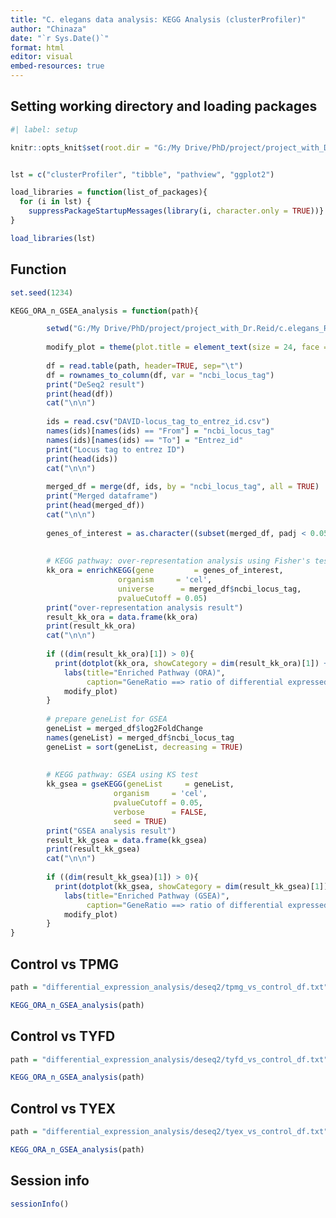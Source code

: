 ```yaml
---
title: "C. elegans data analysis: KEGG Analysis (clusterProfiler)"
author: "Chinaza"
date: "`r Sys.Date()`"
format: html
editor: visual
embed-resources: true
---
```


## Setting working directory and loading packages

```r
#| label: setup

knitr::opts_knit$set(root.dir = "G:/My Drive/PhD/project/project_with_Dr.Reid/c.elegans_RNAseq_suppl/data_analysis/data_and_result/")


lst = c("clusterProfiler", "tibble", "pathview", "ggplot2")

load_libraries = function(list_of_packages){
  for (i in lst) {
    suppressPackageStartupMessages(library(i, character.only = TRUE))}
}

load_libraries(lst)

```

## Function

```r

set.seed(1234)

KEGG_ORA_n_GSEA_analysis = function(path){

        setwd("G:/My Drive/PhD/project/project_with_Dr.Reid/c.elegans_RNAseq_suppl/data_analysis/data_and_result/")
        
        modify_plot = theme(plot.title = element_text(size = 24, face ="bold", hjust = 0.5))
        
        df = read.table(path, header=TRUE, sep="\t")
        df = rownames_to_column(df, var = "ncbi_locus_tag")
        print("DeSeq2 result")
        print(head(df))
        cat("\n\n")
        
        ids = read.csv("DAVID-locus_tag_to_entrez_id.csv")
        names(ids)[names(ids) == "From"] = "ncbi_locus_tag"
        names(ids)[names(ids) == "To"] = "Entrez_id"
        print("Locus tag to entrez ID")
        print(head(ids))
        cat("\n\n")
        
        merged_df = merge(df, ids, by = "ncbi_locus_tag", all = TRUE)
        print("Merged dataframe")
        print(head(merged_df))
        cat("\n\n")
        
        genes_of_interest = as.character((subset(merged_df, padj < 0.05 & abs(log2FoldChange) > 1))$ncbi_locus_tag)
        
                                          
        # KEGG pathway: over-representation analysis using Fisher's test
        kk_ora = enrichKEGG(gene         = genes_of_interest,
                        organism     = 'cel',
                        universe      = merged_df$ncbi_locus_tag,
                        pvalueCutoff = 0.05)
        print("over-representation analysis result")
        result_kk_ora = data.frame(kk_ora)
        print(result_kk_ora)
        cat("\n\n")
        
        if ((dim(result_kk_ora)[1]) > 0){
          print(dotplot(kk_ora, showCategory = dim(result_kk_ora)[1]) + 
            labs(title="Enriched Pathway (ORA)", 
                 caption="GeneRatio ==> ratio of differential expressed genes that are annotated in a pathway\nCount ==> GeneCount") + 
            modify_plot)
        }
        
        # prepare geneList for GSEA
        geneList = merged_df$log2FoldChange
        names(geneList) = merged_df$ncbi_locus_tag
        geneList = sort(geneList, decreasing = TRUE)
        
        
        # KEGG pathway: GSEA using KS test
        kk_gsea = gseKEGG(geneList     = geneList,
                       organism     = 'cel',
                       pvalueCutoff = 0.05,
                       verbose      = FALSE,
                       seed = TRUE)
        print("GSEA analysis result")
        result_kk_gsea = data.frame(kk_gsea)
        print(result_kk_gsea)
        cat("\n\n")
        
        if ((dim(result_kk_gsea)[1]) > 0){
          print(dotplot(kk_gsea, showCategory = dim(result_kk_gsea)[1]) + 
            labs(title="Enriched Pathway (GSEA)", 
                 caption="GeneRatio ==> ratio of differential expressed genes that are annotated in a pathway\nCount ==> GeneCount") + 
            modify_plot)
        }
}

```

## Control vs TPMG

```r

path = "differential_expression_analysis/deseq2/tpmg_vs_control_df.txt"

KEGG_ORA_n_GSEA_analysis(path)
```

## Control vs TYFD

```r

path = "differential_expression_analysis/deseq2/tyfd_vs_control_df.txt"

KEGG_ORA_n_GSEA_analysis(path)
```

## Control vs TYEX

```r

path = "differential_expression_analysis/deseq2/tyex_vs_control_df.txt"

KEGG_ORA_n_GSEA_analysis(path)
```

## Session info

```r

sessionInfo()
```
